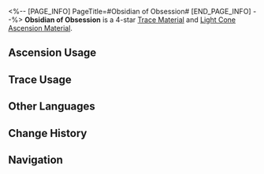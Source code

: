 <%-- [PAGE_INFO]
PageTitle=#Obsidian of Obsession#
[END_PAGE_INFO] --%>
{{Item Infobox
|id          = 110153
|image       = Item Obsidian of Obsession.png{{subst:void|<!--$UPLOAD:<<SpriteOutput/ItemFigures/110153.png>-<Item Obsidian of Obsession.png>-<Item Icons>>-->}}
|type        = Trace Material
|type2       = Light Cone Ascension Material
|invCategory = Upgrade Materials
|rarity      = 4
|effect      = 
|description = A sizable piece of dark matter captured from the void. Used to level up Traces significantly for {{Color|h|Nihility}} characters.
|source1     = [[Calyx (Great Mine)]]
|source2     = [[Omni-Synthesizer]] &mdash; Material Synthesis
|source3     = [[Omni-Synthesizer]] &mdash; Material Exchange
}}
{{Description|The weak-minded and soft-willed will spend their eternity in chaos from just a simple glance into the prism.<br /><br />''"         "''}}
'''Obsidian of Obsession''' is a 4-star [[Trace Material]] and [[Light Cone Ascension Material]].

==Ascension Usage==
{{Ascension Usage}}

==Trace Usage==
{{Trace Usage}}

==Other Languages==
{{Other Languages
|en   = Obsidian of Obsession
|zhs  = 沉沦黑曜
|zht  = 沉淪黑曜
|ja   = 沈淪せし黒曜
|ko   = 타락의 흑요
|es   = Obsidiana de la obsesión
|fr   = Obsidienne d'obsession
|ru   = Обсидиан одержимости
|th   = Obsidian of Obsession
|vi   = Ánh Đen Trầm Luân
|de   = Obsidian der Besessenheit
|id   = Obsidian of Obsession
|pt   = Obsidiana da Obsessão
}}

==Change History==
{{Change History|1.0}}

==Navigation==
{{Upgrade Material Navbox}}